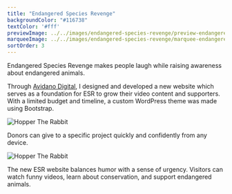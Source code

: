 ```yaml
---
title: "Endangered Species Revenge"
backgroundColor: "#116738"
textColor: '#fff'
previewImage: ../../images/endangered-species-revenge/preview-endangered-species-revenge.jpg
marqueeImage: ../../images/endangered-species-revenge/marquee-endangered-species-revenge.jpg
sortOrder: 3
---
```


<IntroBlock>

Endangered Species Revenge makes people laugh while raising awareness about endangered animals. 

</IntroBlock>

<TextBlock>

Through [Avidano Digital](/portfolio/avidano-digital), I designed and developed a new website which serves as a foundation for ESR to grow their video content and supporters. With a limited budget and timeline, a custom WordPress theme was made using Bootstrap.

</TextBlock>

<FigureSingleBlock lightbox={true}>

![Hopper The Rabbit](../../images/endangered-species-revenge/grid-desktop-endangered-species-revenge.jpg)
    
</FigureSingleBlock>

<TextBlock>

Donors can give to a specific project quickly and confidently from any device.

</TextBlock>

<FigureSingleBlock>

![Hopper The Rabbit](../../images/endangered-species-revenge/grid-mobile-endangered-species-revenge.jpg)
    
</FigureSingleBlock>

<TextBlock>

The new ESR website balances humor with a sense of urgency. Visitors can watch funny videos, learn about conservation, and support endangered animals.

</TextBlock>

<LiveProjectLink linkURL="https://esrevenge.org/" />